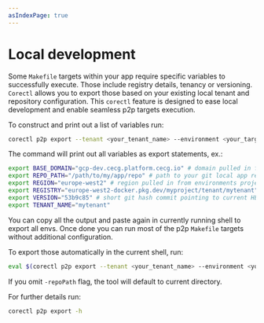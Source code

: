 ```yaml
---
asIndexPage: true
---
```


# Local development


Some `Makefile` targets within your app require specific variables to successfully execute. Those include registry
details, tenancy or versioning. `Corectl` allows you to export those based on your existing local tenant and repository
configuration. This `corectl` feature is designed to ease local development and enable seamless p2p targets execution.

To construct and print out a list of variables run:

```bash
corectl p2p export --tenant <your_tenant_name> --environment <your_target_env> --repoPath <filepath_to_app_repository>
```

The command will print out all variables as export statements, ex.:

```bash
export BASE_DOMAIN="gcp-dev.cecg.platform.cecg.io" # domain pulled in from environments project                                 
export REPO_PATH="/path/to/my/app/repo" # path to your git local app repository                                                 
export REGION="europe-west2" # region pulled in from environments project                                                         
export REGISTRY="europe-west2-docker.pkg.dev/myproject/tenant/mytenant" # registry url constructed based on environments project
export VERSION="53b9c85" # short git hash commit pointing to current HEAD (latest commit in currently checked out branch in that repo)                                                 
export TENANT_NAME="mytenant" 
```

You can copy all the output and paste again in currently running shell to export all envs. Once done you can run most of
the p2p `Makefile` targets without additional configuration.

To export those automatically in the current shell, run:

```bash
eval $(corectl p2p export --tenant <your_tenant_name> --environment <your_target_env> --repoPath <filepath_to_app_repository>)
```

If you omit `-repoPath` flag, the tool will default to current directory.

For further details run:

```bash
corectl p2p export -h
```
